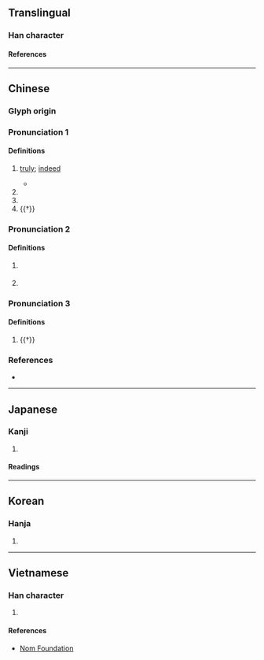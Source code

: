 {{character info/new}}
==Translingual==

===Han character===
{{Han char|rn=85|rad=水|as=06|sn=9|four=37120|canj=EPA|ids=⿰氵旬}}

====References====
{{Han ref|kx=0622.120|dkj=17416|dj=1018.100|hdz=31613.050|uh=6D35}}

----

==Chinese==
{{zh-forms}}
===Glyph origin===
{{Han etym}}
{{Han compound|水|旬|ls=psc|c1=s|c2=p|t1=water|alt1=氵}}

===Pronunciation 1===
{{zh-pron
|m=xún
|c=seon1
|mc=1
|oc=n,1
|ma=
|cat=adv,pn,a
}}

====Definitions====
{{zh-hanzi}}

# {{lb|zh|literary}} [[truly]]; [[indeed]]
#* {{zh-x|豈 無 居人、不如 叔 也、洵 美 且 仁。|Are there indeed no inhabitants?<br>[But] they are not like Shu,<br>Who is '''truly''' admirable and kind.|ref=Shijing}}
# {{n-g|An ancient river now in what is now [[Taiyuan]], [[Shanxi]].}}
# {{n-g|An ancient river entering the {{w|Han River}} in {{w|Xunyang County}}, [[Shaanxi]].}}
# {{†}} {{zh-alt-form|泫|[[shed]]ding [[tear]]s}}

===Pronunciation 2===
{{zh-pron
|m=xún
|mc=2
|oc=n,2
|cat=
}}

====Definitions====
{{zh-hanzi}}

# {{zh-hg}} {{n-g|Defined in historical dictionaries as {{zh-l|*均}}.}}
# {{zh-hg}} {{n-g|Defined in historical dictionaries as {{zh-l|*堪}}.}}

===Pronunciation 3===
{{zh-pron
|m=xuàn
|c=hyun3
|cat=a
}}

====Definitions====
{{zh-hanzi}}

# {{†}} {{zh-alt-form|敻|[[far]]; [[faraway]]}}

===References===
* {{R:yue:mfccd}}

----

==Japanese==

===Kanji===
{{ja-kanji|grade=|rs=水06}}

# {{defn|lang=ja|sort=水06}}

====Readings====
{{ja-readings
|goon=しゅん, じゅん
|kanon=しゅん
|kun=まことに
}}

----

==Korean==

===Hanja===
{{ko-hanja|hangeul=[[순]], [[현]]|eumhun=|rv=sun, hyeon|mr=sun, hyŏn|y=swun, hyen}}

# {{defn|lang=ko|sort=水06}}

----

==Vietnamese==

===Han character===
{{vi-readings|rs=水06|reading=toang, tuân}}

# {{defn|lang=vi|sort=水06}}

====References====
*[http://nomfoundation.org/common/nom_details.php?codepoint=6d35 Nom Foundation]